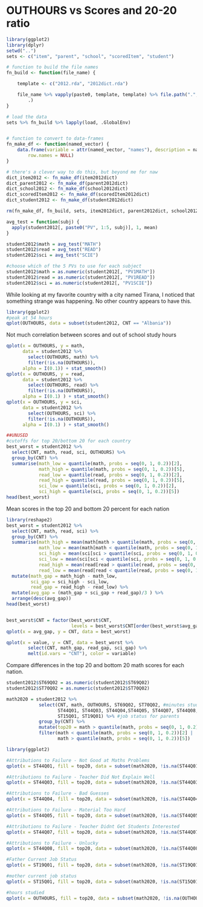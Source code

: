 OUTHOURS vs Scores and 20-20 ratio
========================================================

```r
library(ggplot2)
library(dplyr)
setwd("..")
sets <- c("item", "parent", "school", "scoredItem", "student")

# function to build the file names
fn_build <- function(file_name) {

    template <- c("2012.rda", "2012dict.rda")

    file_name %>% vapply(paste0, template, template) %>% file.path(".", "data", 
        .)
}

# load the data
sets %>% fn_build %>% lapply(load, .GlobalEnv)


# function to convert to data-frames
fn_make_df <- function(named_vector) {
    data.frame(variable = attr(named_vector, "names"), description = named_vector, 
        row.names = NULL)
}

# there's a clever way to do this, but beyond me for naw
dict_item2012 <- fn_make_df(item2012dict)
dict_parent2012 <- fn_make_df(parent2012dict)
dict_school2012 <- fn_make_df(school2012dict)
dict_scoredItem2012 <- fn_make_df(scoredItem2012dict)
dict_student2012 <- fn_make_df(student2012dict)

rm(fn_make_df, fn_build, sets, item2012dict, parent2012dict, school2012dict, scoredItem2012dict, student2012dict)
```

```r
avg_test = function(subj) {
  apply(student2012[, paste0("PV", 1:5, subj)], 1, mean)
}

student2012$math = avg_test("MATH")
student2012$read = avg_test("READ")
student2012$sci = avg_test("SCIE")
```

```r
#choose which of the 5 PVs to use for each subject
student2012$math = as.numeric(student2012[, "PV1MATH"])
student2012$read = as.numeric(student2012[, "PV1READ"])
student2012$sci = as.numeric(student2012[, "PV1SCIE"])
```

While looking at my favorite country with a city named Tirana, I noticed that something strange was happening.  No other country appears to have this.
```r
library(ggplot2)
#peak at 54 hours
qplot(OUTHOURS, data = subset(student2012, CNT == "Albania"))
```

Not much correlation between scores and out of school study hours
```r
qplot(x = OUTHOURS, y = math, 
      data = student2012 %>% 
        select(OUTHOURS, math) %>% 
        filter(!is.na(OUTHOURS)), 
      alpha = I(0.1)) + stat_smooth()
qplot(x = OUTHOURS, y = read, 
      data = student2012 %>% 
        select(OUTHOURS, read) %>% 
        filter(!is.na(OUTHOURS)), 
      alpha = I(0.1) ) + stat_smooth()
qplot(x = OUTHOURS, y = sci, 
      data = student2012 %>% 
        select(OUTHOURS, sci) %>% 
        filter(!is.na(OUTHOURS)), 
      alpha = I(0.1) ) + stat_smooth()
```


```r
##UNUSED
#cutoffs for top 20/bottom 20 for each country
best_worst = student2012 %>% 
  select(CNT, math, read, sci, OUTHOURS) %>% 
  group_by(CNT) %>% 
  summarise(math_low = quantile(math, probs = seq(0, 1, 0.2))[2],
            math_high = quantile(math, probs = seq(0, 1, 0.2))[5],
            read_low = quantile(read, probs = seq(0, 1, 0.2))[2],
            read_high = quantile(read, probs = seq(0, 1, 0.2))[5],
            sci_low = quantile(sci, probs = seq(0, 1, 0.2))[2],
            sci_high = quantile(sci, probs = seq(0, 1, 0.2))[5])
head(best_worst)
```

Mean scores in the top 20 and bottom 20 percent for each nation
```r
library(reshape2)
best_worst = student2012 %>% 
  select(CNT, math, read, sci) %>% 
  group_by(CNT) %>% 
  summarise(math_high = mean(math[math > quantile(math, probs = seq(0, 1, 0.2))[5]]),
            math_low = mean(math[math < quantile(math, probs = seq(0, 1, 0.2))[2]]),
            sci_high = mean(sci[sci > quantile(sci, probs = seq(0, 1, 0.2))[5]]),
            sci_low = mean(sci[sci < quantile(sci, probs = seq(0, 1, 0.2))[2]]),
            read_high = mean(read[read > quantile(read, probs = seq(0, 1, 0.2))[5]]),
            read_low = mean(read[read < quantile(read, probs = seq(0, 1, 0.2))[2]])) %>%
  mutate(math_gap = math_high - math_low,
         sci_gap = sci_high - sci_low,
         read_gap = read_high - read_low) %>%
  mutate(avg_gap = (math_gap + sci_gap + read_gap)/3 ) %>%
  arrange(desc(avg_gap))
head(best_worst)


best_worst$CNT = factor(best_worst$CNT, 
                        levels = best_worst$CNT[order(best_worst$avg_gap)])
qplot(x = avg_gap, y = CNT, data = best_worst)

qplot(x = value, y = CNT, data = best_worst %>% 
        select(CNT, math_gap, read_gap, sci_gap) %>% 
        melt(id.vars = "CNT"), color = variable)
```

Compare differences in the top 20 and bottom 20 math scores for each nation.
```r
student2012$ST69Q02 = as.numeric(student2012$ST69Q02)
student2012$ST70Q02 = as.numeric(student2012$ST70Q02)

math2020 = student2012 %>%
            select(CNT, math, OUTHOURS, ST69Q02, ST70Q02, #minutes studying, class periods
                   ST44Q01, ST44Q03, ST44Q04,ST44Q05, ST44Q07, ST44Q08, #attributions to failure
                   ST15Q01, ST19Q01) %>% #job status for parents
            group_by(CNT) %>%
            mutate(top20 = math > quantile(math, probs = seq(0, 1, 0.2))[5]) %>%
            filter(math < quantile(math, probs = seq(0, 1, 0.2))[2] | 
                   math > quantile(math, probs = seq(0, 1, 0.2))[5])
```

```r
library(ggplot2)

#Attributions to Failure - Not Good at Maths Problems
qplot(x = ST44Q01, fill = top20, data = subset(math2020, !is.na(ST44Q01)), geom = "bar", position = "fill")

#Attributions to Failure - Teacher Did Not Explain Well
qplot(x = ST44Q03, fill = top20, data = subset(math2020, !is.na(ST44Q03)), geom = "bar", position = "fill")

#Attributions to Failure - Bad Guesses
qplot(x = ST44Q04, fill = top20, data = subset(math2020, !is.na(ST44Q04)), geom = "bar", position = "fill")

#Attributions to Failure - Material Too Hard
qplot(x = ST44Q05, fill = top20, data = subset(math2020, !is.na(ST44Q05)), geom = "bar", position = "fill")

#Attributions to Failure - Teacher Didnt Get Students Interested
qplot(x = ST44Q07, fill = top20, data = subset(math2020, !is.na(ST44Q07)), geom = "bar", position = "fill")

#Attributions to Failure - Unlucky
qplot(x = ST44Q08, fill = top20, data = subset(math2020, !is.na(ST44Q08)), geom = "bar", position = "fill")

#Father Current Job Status
qplot(x = ST19Q01, fill = top20, data = subset(math2020, !is.na(ST19Q01)), position = "fill")

#mother current job status
qplot(x = ST15Q01, fill = top20, data = subset(math2020, !is.na(ST15Q01)), position = "fill")

#hours studied
qplot(x = OUTHOURS, fill = top20, data = subset(math2020, !is.na(OUTHOURS)), position = "fill")
```

